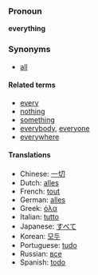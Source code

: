 ===Pronoun===
'''everything'''

===Synonyms===
*[[all]]

====Related terms====
*[[every]]
*[[nothing]]
*[[something]]
*[[everybody]], [[everyone]]
*[[everywhere]]

====Translations====
*Chinese: [[一切]]
*Dutch: [[alles]]
*French: [[tout]]
*German: [[alles]]
*Greek: [[όλα]]
*Italian: [[tutto]]
*Japanese: [[すべて]]
*Korean: [[모두]]
*Portuguese: [[tudo]]
*Russian: [[все]]
*Spanish: [[todo]]